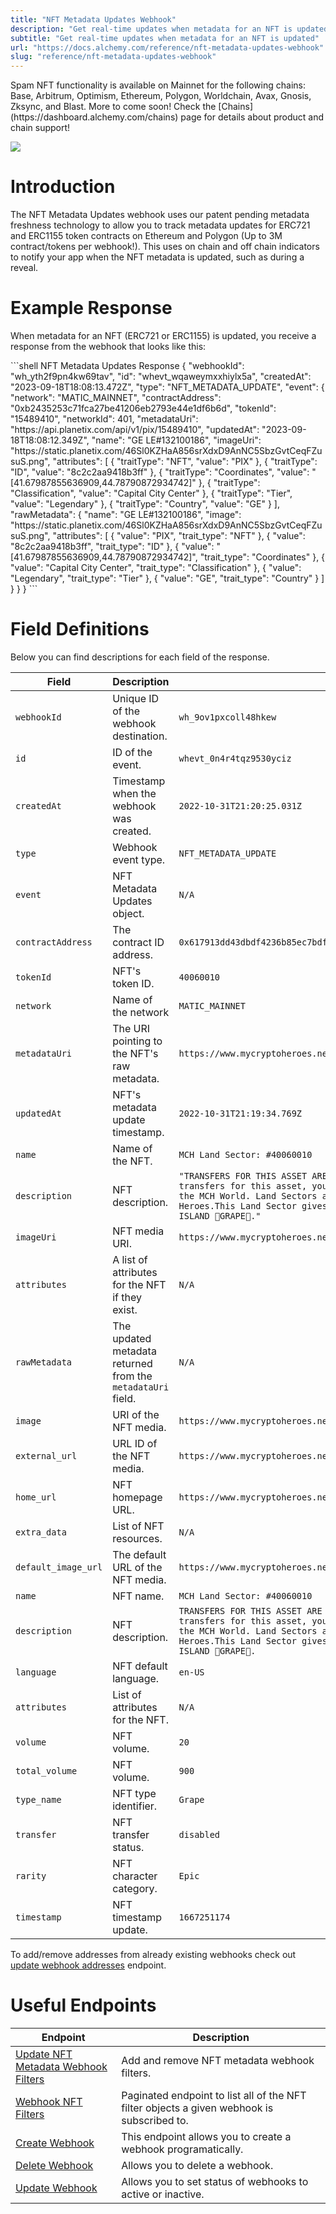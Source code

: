 ```yaml
---
title: "NFT Metadata Updates Webhook"
description: "Get real-time updates when metadata for an NFT is updated"
subtitle: "Get real-time updates when metadata for an NFT is updated"
url: "https://docs.alchemy.com/reference/nft-metadata-updates-webhook"
slug: "reference/nft-metadata-updates-webhook"
---
```


<Info>
  Spam NFT functionality is available on Mainnet for the following chains: Base, Arbitrum, Optimism, Ethereum, Polygon, Worldchain, Avax, Gnosis, Zksync, and Blast. More to come soon!
</Info>

<Info>
  Check the [Chains](https://dashboard.alchemy.com/chains) page for details about product and chain support!

  ![](523fb8a9a9d899921ee1046d0ff1b389967a9976d1c6112ebbbe071ddd1ef374-image.png)
</Info>

# Introduction

The NFT Metadata Updates webhook uses our patent pending metadata freshness technology to allow you to track metadata updates for ERC721 and ERC1155 token contracts on Ethereum and Polygon (Up to 3M contract/tokens per webhook!). This uses on chain and off chain indicators to notify your app when the NFT metadata is updated, such as during a reveal.

# Example Response

When metadata for an NFT (ERC721 or ERC1155) is updated, you receive a response from the webhook that looks like this:

<CodeGroup>
  ```shell NFT Metadata Updates Response
  {
    "webhookId": "wh_yth2f9pn4kw69tav",
    "id": "whevt_wqaweymxxhiylx5a",
    "createdAt": "2023-09-18T18:08:13.472Z",
    "type": "NFT_METADATA_UPDATE",
    "event": {
      "network": "MATIC_MAINNET",
      "contractAddress": "0xb2435253c71fca27be41206eb2793e44e1df6b6d",
      "tokenId": "15489410",
      "networkId": 401,
      "metadataUri": "https://api.planetix.com/api/v1/pix/15489410",
      "updatedAt": "2023-09-18T18:08:12.349Z",
      "name": "GE LE#132100186",
      "imageUri": "https://static.planetix.com/46Sl0KZHaA856srXdxD9AnNC5SbzGvtCeqFZusuS.png",
      "attributes": [
        { "traitType": "NFT", "value": "PIX" },
        { "traitType": "ID", "value": "8c2c2aa9418b3ff" },
        {
          "traitType": "Coordinates",
          "value": "[41.67987855636909,44.78790872934742]"
        },
        { "traitType": "Classification", "value": "Capital City Center" },
        { "traitType": "Tier", "value": "Legendary" },
        { "traitType": "Country", "value": "GE" }
      ],
      "rawMetadata": {
        "name": "GE LE#132100186",
        "image": "https://static.planetix.com/46Sl0KZHaA856srXdxD9AnNC5SbzGvtCeqFZusuS.png",
        "attributes": [
          { "value": "PIX", "trait_type": "NFT" },
          { "value": "8c2c2aa9418b3ff", "trait_type": "ID" },
          {
            "value": "[41.67987855636909,44.78790872934742]",
            "trait_type": "Coordinates"
          },
          { "value": "Capital City Center", "trait_type": "Classification" },
          { "value": "Legendary", "trait_type": "Tier" },
          { "value": "GE", "trait_type": "Country" }
        ]
      }
    }
  }
  ```
</CodeGroup>

# Field Definitions

Below you can find descriptions for each field of the response.

| Field               | Description                                                 | Value                                                                                                                                                                                                                                                                              |
| ------------------- | ----------------------------------------------------------- | ---------------------------------------------------------------------------------------------------------------------------------------------------------------------------------------------------------------------------------------------------------------------------------- |
| `webhookId`         | Unique ID of the webhook destination.                       | `wh_9ov1pxcoll48hkew`                                                                                                                                                                                                                                                              |
| `id`                | ID of the event.                                            | `whevt_0n4r4tqz9530yciz`                                                                                                                                                                                                                                                           |
| `createdAt`         | Timestamp when the webhook was created.                     | `2022-10-31T21:20:25.031Z`                                                                                                                                                                                                                                                         |
| `type`              | Webhook event type.                                         | `NFT_METADATA_UPDATE`                                                                                                                                                                                                                                                              |
| `event`             | NFT Metadata Updates object.                                | `N/A`                                                                                                                                                                                                                                                                              |
| `contractAddress`   | The contract ID address.                                    | `0x617913dd43dbdf4236b85ec7bdf9adfd7e35b340`                                                                                                                                                                                                                                       |
| `tokenId`           | NFT's token ID.                                             | `40060010`                                                                                                                                                                                                                                                                         |
| `network`           | Name of the network                                         | `MATIC_MAINNET`                                                                                                                                                                                                                                                                    |
| `metadataUri`       | The URI pointing to the NFT's raw metadata.                 | `https://www.mycryptoheroes.net/metadata/landSector/40060010`                                                                                                                                                                                                                      |
| `updatedAt`         | NFT's metadata update timestamp.                            | `2022-10-31T21:19:34.769Z`                                                                                                                                                                                                                                                         |
| `name`              | Name of the NFT.                                            | `MCH Land Sector: #40060010`                                                                                                                                                                                                                                                       |
| `description`       | NFT description.                                            | `"TRANSFERS FOR THIS ASSET ARE CURRENTLY DISABLED. To enable transfers for this asset, you need to set Art and Nickname inside the MCH World. Land Sectors are unique parts of Land in My Crypto Heroes.This Land Sector gives you partial ownership of FISHER ISLAND 🍇GRAPE🍇."` |
| `imageUri`          | NFT media URI.                                              | `https://www.mycryptoheroes.net/images/landsectorarts/2000/6_4.png`                                                                                                                                                                                                                |
| `attributes`        | A list of attributes for the NFT if they exist.             | `N/A`                                                                                                                                                                                                                                                                              |
| `rawMetadata`       | The updated metadata returned from the `metadataUri` field. | `N/A`                                                                                                                                                                                                                                                                              |
| `image`             | URI of the NFT media.                                       | `https://www.mycryptoheroes.net/images/landsectorarts/2000/6_4.png`                                                                                                                                                                                                                |
| `external_url`      | URL ID of the NFT media.                                    | `https://www.mycryptoheroes.net/landSectors/40060010`                                                                                                                                                                                                                              |
| `home_url`          | NFT homepage URL.                                           | `https://www.mycryptoheroes.net`                                                                                                                                                                                                                                                   |
| `extra_data`        | List of NFT resources.                                      | `N/A`                                                                                                                                                                                                                                                                              |
| `default_image_url` | The default URL of the NFT media.                           | `https://www.mycryptoheroes.net/images/landsectorarts/64/6_4.png`                                                                                                                                                                                                                  |
| `name`              | NFT name.                                                   | `MCH Land Sector: #40060010`                                                                                                                                                                                                                                                       |
| `description`       | NFT description.                                            | `TRANSFERS FOR THIS ASSET ARE CURRENTLY DISABLED. To enable transfers for this asset, you need to set Art and Nickname inside the MCH World. Land Sectors are unique parts of Land in My Crypto Heroes.This Land Sector gives you partial ownership of FISHER ISLAND 🍇GRAPE🍇.`   |
| `language`          | NFT default language.                                       | `en-US`                                                                                                                                                                                                                                                                            |
| `attributes`        | List of attributes for the NFT.                             | `N/A`                                                                                                                                                                                                                                                                              |
| `volume`            | NFT volume.                                                 | `20`                                                                                                                                                                                                                                                                               |
| `total_volume`      | NFT volume.                                                 | `900`                                                                                                                                                                                                                                                                              |
| `type_name`         | NFT type identifier.                                        | `Grape`                                                                                                                                                                                                                                                                            |
| `transfer`          | NFT transfer status.                                        | `disabled`                                                                                                                                                                                                                                                                         |
| `rarity`            | NFT character category.                                     | `Epic`                                                                                                                                                                                                                                                                             |
| `timestamp`         | NFT timestamp update.                                       | `1667251174`                                                                                                                                                                                                                                                                       |

To add/remove addresses from already existing webhooks check out [update webhook addresses](/reference/update-webhook-addresses) endpoint.

# Useful Endpoints

| Endpoint                                                                              | Description                                                                                |
| ------------------------------------------------------------------------------------- | ------------------------------------------------------------------------------------------ |
| [Update NFT Metadata Webhook Filters](/reference/update-webhook-nft-metadata-filters) | Add and remove NFT metadata webhook filters.                                               |
| [Webhook NFT Filters](/reference/webhook-nft-filters)                                 | Paginated endpoint to list all of the NFT filter objects a given webhook is subscribed to. |
| [Create Webhook](/reference/create-webhook)                                           | This endpoint allows you to create a webhook programatically.                              |
| [Delete Webhook](/reference/delete-webhook)                                           | Allows you to delete a webhook.                                                            |
| [Update Webhook](/reference/update-webhook)                                           | Allows you to set status of webhooks to active or inactive.                                |
